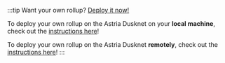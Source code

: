 :::tip 
Want your own rollup? [Deploy it now!](https://deploy.astria.org/)

To deploy your own rollup on the Astria Dusknet on your __local machine__, check out the
[instructions here](/docs/local-rollup/introduction/)!

To deploy your own rollup on the Astria Dusknet __remotely__, check out the
[instructions here](/docs/cloud-rollup/digital-ocean/)!
:::

